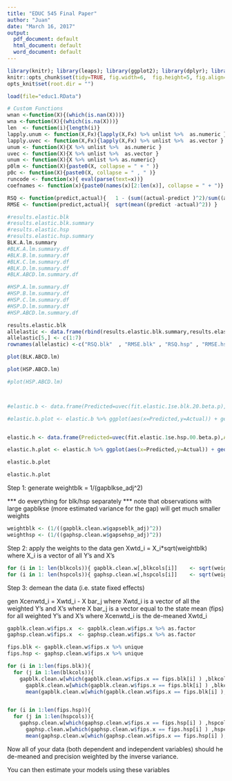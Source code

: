 ```yaml
---
title: "EDUC 545 Final Paper"
author: "Juan"
date: "March 16, 2017"
output:
  pdf_document: default
  html_document: default
  word_document: default
---
```


```r
library(knitr); library(leaps); library(ggplot2); library(dplyr); library(glmnet); library(ineq) ; library(corrplot); library('splines'); library("randomForest"); library("chron");library(tree); library(pROC); library(MASS); library(car); library("ResourceSelection"); library("gridExtra"); library("bestglm"); library("logisticPCA"); library("rARPACK"); library("psych"); library("nFactors");library(e1071); library("sampling"); library("data.table"); library("nnet");library("neuralnet");library("dismo");library("rpart"); library("ROCR"); library(readxl); library('latex2exp'); library(WriteXLS); library(gridExtra); library("stats") ;library("SnowballC") ;library("RColorBrewer");library(plotmo)
knitr::opts_chunk$set(tidy=TRUE, fig.width=6,  fig.height=5, fig.align='left', dev = 'pdf')
opts_knit$set(root.dir = "")
```

```r
load(file="educ1.RData")
```


```r
# Custom Functions
wnan <-function(X){(which(is.nan(X)))}
wna <-function(X){(which(is.na(X)))}
len  <- function(i){length(i)}
lapply.unum <- function(X,Fx){lapply(X,Fx) %>% unlist %>%  as.numeric }
lapply.uvec <- function(X,Fx){lapply(X,Fx) %>% unlist %>%  as.vector }
unum <- function(X){X %>% unlist %>%  as.numeric }
uvec <- function(X){X %>% unlist %>%  as.vector }
unum <- function(X){X %>% unlist %>% as.numeric}
p0lm <- function(X){paste0(X, collapse = " + " )}
p0c <- function(X){paste0(X, collapse = " , " )}
runcode <- function(x){ eval(parse(text=x))}
coefnames <- function(x){paste0(names(x)[2:len(x)], collapse = " + ")}

RSQ <- function(predict,actual){   1 - (sum((actual-predict )^2)/sum((actual-mean(actual))^2)) }
RMSE <- function(predict,actual){  sqrt(mean((predict -actual)^2)) }

#results.elastic.blk
#results.elastic.blk.summary
#results.elastic.hsp
#results.elastic.hsp.summary
BLK.A.lm.summary
#BLK.A.lm.summary.df
#BLK.B.lm.summary.df
#BLK.C.lm.summary.df
#BLK.D.lm.summary.df
#BLK.ABCD.lm.summary.df

#HSP.A.lm.summary.df
#HSP.B.lm.summary.df
#HSP.C.lm.summary.df
#HSP.D.lm.summary.df
#HSP.ABCD.lm.summary.df

results.elastic.blk
allelastic <- data.frame(rbind(results.elastic.blk.summary,results.elastic.hsp.summary))
allelastic[5,] <- c(1:7)
rownames(allelastic) <-c("RSQ.blk"  , "RMSE.blk" , "RSQ.hsp" , "RMSE.hsp", "Model")


```

```r
plot(BLK.ABCD.lm)
```

```r
plot(HSP.ABCD.lm)
```


```r
#plot(HSP.ABCD.lm)



#elastic.b <- data.frame(Predicted=uvec(fit.elastic.1se.blk.20.beta.p),Actual=gapblk.clean.w$gapblk_adj )

#elastic.b.plot <- elastic.b %>% ggplot(aes(x=Predicted,y=Actual)) + geom_point() + geom_abline(slope = 0, intercept = 0, col = "red") + stat_smooth(method = "loess", col = "blue") + xlab("Fitted Values") + ylab("Actual Values")  + ggtitle("Model: Alpha=0.2, Y=gapblk_adj")


elastic.h <- data.frame(Predicted=uvec(fit.elastic.1se.hsp.00.beta.p),Actual=gaphsp.clean.w$gaphsp_adj  )

elastic.h.plot <- elastic.h %>% ggplot(aes(x=Predicted,y=Actual)) + geom_point() + geom_abline(slope = 0, intercept = 0, col = "red") + stat_smooth(method = "loess", col = "blue") + xlab("Fitted Values") + ylab("Actual Values")  + ggtitle("Model: Ridge (Alpha=0), Y=gaphsp_adj")

```

```r
elastic.b.plot
```

```r
elastic.h.plot
```


Step 1: generate weightblk = 1/(gapblkse_adj^2)

*** do everything for blk/hsp separately
*** note that observations with large gapblkse (more estimated variance for the gap) will get much smaller weights

```r
weightblk <- (1/((gapblk.clean.w$gapseblk_adj)^2)) 
weighthsp <- (1/((gaphsp.clean.w$gapsehsp_adj)^2))
```

Step 2: apply the weights to the data
gen Xwtd_i = X_i*sqrt(weightblk)
where X_i is a vector of all Y's and X's


```r
for (i in 1: len(blkcols)){ gapblk.clean.w[,blkcols[i]]    <- sqrt(weightblk)*gapblk.clean.w[,blkcols[i]] } 
for (i in 1: len(hspcols)){ gaphsp.clean.w[,hspcols[i]]    <- sqrt(weighthsp)*gaphsp.clean.w[,hspcols[i]] } 
```

Step 3: demean the data (i.e. state fixed effects)

gen Xcenwtd_i = Xwtd_i - X bar_j 
where Xwtd_i is a vector of all the weighted Y's and X's
where X bar_j is a vector equal to the state mean (fips) for all weighted Y's and X's
where Xcenwtd_i is the de-meaned Xwtd_i


```r
gapblk.clean.w$fips.x  <- gapblk.clean.w$fips.x %>% as.factor 
gaphsp.clean.w$fips.x  <- gaphsp.clean.w$fips.x %>% as.factor 

fips.blk <- gapblk.clean.w$fips.x %>% unique
fips.hsp <- gaphsp.clean.w$fips.x %>% unique

for (i in 1:len(fips.blk)){
  for (j in 1:len(blkcols)){
    gapblk.clean.w[which(gapblk.clean.w$fips.x == fips.blk[i] ) ,blkcols[j]]  <- 
      gapblk.clean.w[which(gapblk.clean.w$fips.x == fips.blk[i] ) ,blkcols[j]] - 
      mean(gapblk.clean.w[which(gapblk.clean.w$fips.x == fips.blk[i] ),blkcols[j]] ) } }


for (i in 1:len(fips.hsp)){
  for (j in 1:len(hspcols)){
    gaphsp.clean.w[which(gaphsp.clean.w$fips.x == fips.hsp[i] ) ,hspcols[j]]  <- 
      gaphsp.clean.w[which(gaphsp.clean.w$fips.x == fips.hsp[i] ) ,hspcols[j]] - 
      mean(gaphsp.clean.w[which(gaphsp.clean.w$fips.x == fips.hsp[i] ),hspcols[j]] ) } }

```


Now all of your data (both dependent and independent variables) should he de-meaned and precision weighted by the inverse variance. 

You can then estimate your models using these variables 

